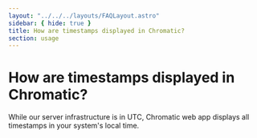 ```yaml
---
layout: "../../../layouts/FAQLayout.astro"
sidebar: { hide: true }
title: How are timestamps displayed in Chromatic?
section: usage
---
```


# How are timestamps displayed in Chromatic?

While our server infrastructure is in UTC, Chromatic web app displays all timestamps in your system's local time.
